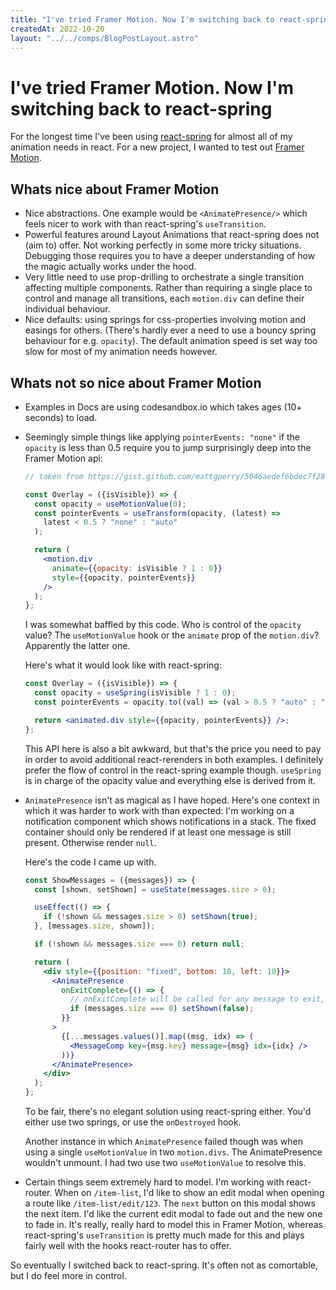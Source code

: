 ```yaml
---
title: "I've tried Framer Motion. Now I'm switching back to react-spring"
createdAt: 2022-10-20
layout: "../../comps/BlogPostLayout.astro"
---
```



# I've tried Framer Motion. Now I'm switching back to react-spring

For the longest time I've been using [react-spring](https://react-spring.dev/) for almost all of my animation needs in react. For a new project, I wanted to test out [Framer Motion](https://www.framer.com/motion/).

## Whats nice about Framer Motion

- Nice abstractions. One example would be `<AnimatePresence/>` which feels nicer to work with than react-spring's `useTransition`.
- Powerful features around Layout Animations that react-spring does not (aim to) offer. Not working perfectly in some more tricky situations. Debugging those requires you to have a deeper understanding of how the magic actually works under the hood.
- Very little need to use prop-drilling to orchestrate a single transition affecting multiple components. Rather than requiring a single place to control and manage all transitions, each `motion.div` can define their individual behaviour.
- Nice defaults: using springs for css-properties involving motion and easings for others. (There's hardly ever a need to use a bouncy spring behaviour for e.g. `opacity`). The default animation speed is set way too slow for most of my animation needs however.

## Whats not so nice about Framer Motion

- Examples in Docs are using codesandbox.io which takes ages (10+ seconds) to load.
- Seemingly simple things like applying `pointerEvents: "none"` if the `opacity` is less than 0.5 require you to jump surprisingly deep into the Framer Motion api:

  ```jsx
  // taken from https://gist.github.com/mattgperry/5046aedef6bdec7f28efe3712cf3b6a8

  const Overlay = ({isVisible}) => {
    const opacity = useMotionValue(0);
    const pointerEvents = useTransform(opacity, (latest) =>
      latest < 0.5 ? "none" : "auto"
    );

    return (
      <motion.div
        animate={{opacity: isVisible ? 1 : 0}}
        style={{opacity, pointerEvents}}
      />
    );
  };
  ```

  I was somewhat baffled by this code. Who is control of the `opacity` value? The `useMotionValue` hook or the `animate` prop of the `motion.div`? Apparently the latter one.

  Here's what it would look like with react-spring:

  ```jsx
  const Overlay = ({isVisible}) => {
    const opacity = useSpring(isVisible ? 1 : 0);
    const pointerEvents = opacity.to((val) => (val > 0.5 ? "auto" : "none"));

    return <animated.div style={{opacity, pointerEvents}} />;
  };
  ```

  This API here is also a bit awkward, but that's the price you need to pay in order to avoid additional react-rerenders in both examples. I definitely prefer the flow of control in the react-spring example though. `useSpring` is in charge of the opacity value and everything else is derived from it.

- `AnimatePresence` isn't as magical as I have hoped. Here's one context in which it was harder to work with than expected: I'm working on a notification component which shows notifications in a stack. The fixed container should only be rendered if at least one message is still present. Otherwise render `null`.

  Here's the code I came up with.

  ```jsx
  const ShowMessages = ({messages}) => {
    const [shown, setShown] = useState(messages.size > 0);

    useEffect(() => {
      if (!shown && messages.size > 0) setShown(true);
    }, [messages.size, shown]);

    if (!shown && messages.size === 0) return null;

    return (
      <div style={{position: "fixed", bottom: 10, left: 10}}>
        <AnimatePresence
          onExitComplete={() => {
            // onExitComplete will be called for any message to exit, not just the last one
            if (messages.size === 0) setShown(false);
          }}
        >
          {[...messages.values()].map((msg, idx) => (
            <MessageComp key={msg.key} message={msg} idx={idx} />
          ))}
        </AnimatePresence>
      </div>
    );
  };
  ```

  To be fair, there's no elegant solution using react-spring either. You'd either use two springs, or use the `onDestroyed` hook.

  Another instance in which `AnimatePresence` failed though was when using a single `useMotionValue` in two `motion.divs`. The AnimatePresence wouldn't unmount. I had two use two `useMotionValue` to resolve this.

- Certain things seem extremely hard to model. I'm working with react-router. When on `/item-list`, I'd like to show an edit modal when opening a route like `/item-list/edit/123`. The `next` button on this modal shows the next item. I'd like the current edit modal to fade out and the new one to fade in.
  It's really, really hard to model this in Framer Motion, whereas react-spring's `useTransition` is pretty much made for this and plays fairly well with the hooks react-router has to offer.

So eventually I switched back to react-spring. It's often not as comortable, but I do feel more in control.
